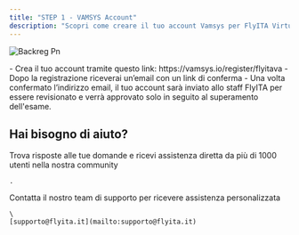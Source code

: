 ```yaml
---
title: "STEP 1 - VAMSYS Account"
description: "Scopri come creare il tuo account Vamsys per FlyITA Virtual Airline"
---
```


![Backreg Pn](/images/backreg.png)

<Steps>
  <Step title="Registrazione">
    - Crea il tuo account tramite questo link: https://vamsys.io/register/flyitava
    - Dopo la registrazione riceverai un’email con un link di conferma
    - Una volta confermato l’indirizzo email, il tuo account sarà inviato allo staff FlyITA per essere revisionato e verrà approvato solo in seguito al superamento dell'esame.
  </Step>
</Steps>

<Card title="PROCEDI ALLO STEP 2" icon="sparkles" href="/step2">
  
</Card>

## Hai bisogno di aiuto?

<Columns cols={2}>
  <Card title="Discord Community" icon="link-horizontal" href="https://discord.com/invite/W6cW5Hphew">
    Trova risposte alle tue domande e ricevi assistenza diretta da più di 1000 utenti nella nostra community

    .
  </Card>
  <Card title="Email Support" icon="envelope">
    Contatta il nostro team di supporto per ricevere assistenza personalizzata

    \
    [supporto@flyita.it](mailto:supporto@flyita.it)
  </Card>
</Columns>